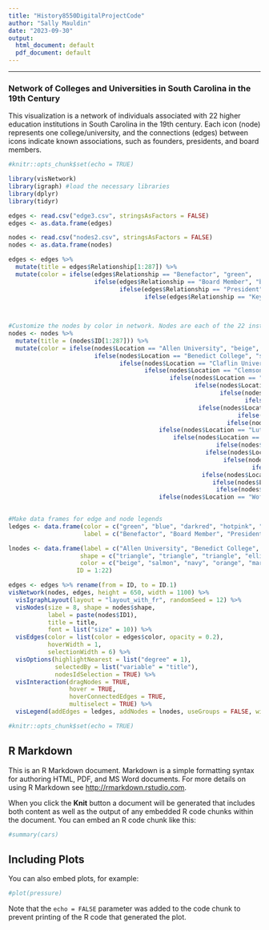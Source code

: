 ```yaml
---
title: "History8550DigitalProjectCode"
author: "Sally Mauldin"
date: "2023-09-30"
output:
  html_document: default
  pdf_document: default
---
```

---
<style type="text/css">
h6 { /* Header 6 */
 font-size: 10px;
 color: black;
 text-align: center
}
</style>

### Network of Colleges and Universities in South Carolina in the 19th Century

This visualization is a network of individuals associated with 22 higher education institutions in South Carolina in the 19th century. Each icon (node) represents one college/university, and the connections (edges) between icons indicate known associations, such as founders, presidents, and board members. 
```r
#knitr::opts_chunk$set(echo = TRUE)
```

```r
library(visNetwork)
library(igraph) #load the necessary libraries
library(dplyr)
library(tidyr)
```

````r
 
edges <- read.csv("edge3.csv", stringsAsFactors = FALSE) 
edges <- as.data.frame(edges)

nodes <- read.csv("nodes2.csv", stringsAsFactors = FALSE) 
nodes <- as.data.frame(nodes)
````

````r
edges <- edges %>%
  mutate(title = edges$Relationship[1:287]) %>%
  mutate(color = ifelse(edges$Relationship == "Benefactor", "green",
                        ifelse(edges$Relationship == "Board Member", "blue",
                               ifelse(edges$Relationship == "President", "darkred",
                                      ifelse(edges$Relationship == "Key Figure", "hotpink",
                                                                                       ifelse(edges$Relationship == "Founder", "purple",
                                                                                              ifelse(edges$Relationship == "Namesake", "turquoise", "gray")))))))
````

````r
#Customize the nodes by color in network. Nodes are each of the 22 institutions.
nodes <- nodes %>%
  mutate(title = (nodes$ID[1:287])) %>%
  mutate(color = ifelse(nodes$Location == "Allen University", "beige",
                        ifelse(nodes$Location == "Benedict College", "salmon",
                               ifelse(nodes$Location == "Claflin University", "navy",
                                      ifelse(nodes$Location == "Clemson University", "orange",
                                             ifelse(nodes$Location == "College of Charleston", "maroon",
                                                    ifelse(nodes$Location == "Columbia College", "lavender",
                                                           ifelse(nodes$Location == "Converse University", "pink",
                                                                  ifelse(nodes$Location == "Erskine College", "brown",
                                                     ifelse(nodes$Location == "Furman University", "cyan",
                                                                ifelse(nodes$Location == "Lander University", "cadetblue",
                                                             ifelse(nodes$Location == "Limestone University", "darkgray",
                                          ifelse(nodes$Location == "Lutheran Theological Southern Seminary", "blueviolet",
                                              ifelse(nodes$Location == "Medical University of South Carolina", "brown4",
                                                          ifelse(nodes$Location == "Newberry College", "aquamarine",
                                                       ifelse(nodes$Location == "North Greenville University", "yellow",
                                                            ifelse(nodes$Location == "Presbyterian College", "royalblue",                                                        ifelse(nodes$Location == "South Carolina State University", "red",
                                                                    ifelse(nodes$Location == "The Citadel", "powderblue",
                                                      ifelse(nodes$Location == "University of South Carolina", "black",
                                                         ifelse(nodes$Location == "Voorhees University", "lightgreen",
                                                          ifelse(nodes$Location == "Winthrop University", "lightyellow",
                                          ifelse(nodes$Location == "Wofford College", "gold", "tan")))))))))))))))))))))))
      
````


```r
#Make data frames for edge and node legends
ledges <- data.frame(color = c("green", "blue", "darkred", "hotpink", "purple", "turquoise"),
                     label = c("Benefactor", "Board Member", "President", "Key Figure", "Founder", "Namesake"))

lnodes <- data.frame(label = c("Allen University", "Benedict College", "Claflin University", "Clemson University", "College of Charleston", "Columbia College", "Converse University", "Erskine College", "Furman University", "Lander University", "Limestone University", "Lutheran Theological Southern Seminary", "Medical University of South Carolina", "Newberry College", "North Greenville University", "Presbyterian College", "South Carolina State University", "The Citadel", "University of South Carolina", "Voorhees University", "Winthrop University", "Wofford College"),
                    shape = c("triangle", "triangle", "triangle", "ellipse", "ellipse", "triangle", "triangle", "triangle", "triangle", "triangle", "triangle", "triangle", "square", "triangle", "triangle", "triangle", "ellipse", "ellipse", "ellipse", "triangle", "ellipse", "triangle"),
                    color = c("beige", "salmon", "navy", "orange", "maroon", "lavender", "pink", "brown", "cyan", "cadetblue", "darkgray", "blueviolet", "brown4", "aquamarine", "yellow", "royalblue", "red", "powderblue", "black", "lightgreen", "lightyellow", "gold"),
                   ID = 1:22) 
```


```r
edges <- edges %>% rename(from = ID, to = ID.1)
visNetwork(nodes, edges, height = 650, width = 1100) %>%
  visIgraphLayout(layout = "layout_with_fr", randomSeed = 12) %>% 
  visNodes(size = 8, shape = nodes$shape, 
           label = paste(nodes$ID1),
           title = title,
           font = list("size" = 10)) %>%
  visEdges(color = list(color = edges$color, opacity = 0.2),
           hoverWidth = 1,
           selectionWidth = 6) %>%
  visOptions(highlightNearest = list("degree" = 1),
             selectedBy = list("variable" = "title"),
             nodesIdSelection = TRUE) %>%
  visInteraction(dragNodes = TRUE,
                 hover = TRUE,
                 hoverConnectedEdges = TRUE,
                 multiselect = TRUE) %>%
  visLegend(addEdges = ledges, addNodes = lnodes, useGroups = FALSE, width = 0.12, position = "left")

```
 
```r
#knitr::opts_chunk$set(echo = TRUE)
```

## R Markdown

This is an R Markdown document. Markdown is a simple formatting syntax for authoring HTML, PDF, and MS Word documents. For more details on using R Markdown see <http://rmarkdown.rstudio.com>.

When you click the **Knit** button a document will be generated that includes both content as well as the output of any embedded R code chunks within the document. You can embed an R code chunk like this:

```r
#summary(cars)
```

## Including Plots

You can also embed plots, for example:

```r
#plot(pressure)
```

Note that the `echo = FALSE` parameter was added to the code chunk to prevent printing of the R code that generated the plot.
